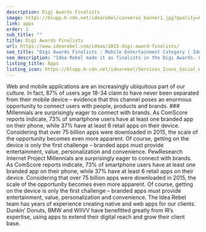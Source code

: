 ```yaml
---
description: Digi Awards Finalists
image: https://blupp.b-cdn.net/idearebel/converse_banner1.jpg?quality=80&width=800
link: apps
order: 1
sub_title: ""
title: Digi Awards Finalists
url: https://www.idearebel.com/ideas/2015-digi-award-finalists/
seo_title: "Digi Awards Finalists : Mobile Entertainment Category | Idea Rebel"
seo_description: "Idea Rebel made it as finalists in the Digi Awards. Our mobile apps for Converse & Infinity were nominated in the category of Mobile Entertainment."
listing_title: Apps
listing_icon: https://blupp.b-cdn.net/idearebel/Services_Icons_Social_Widescreen-1.png
---
```


<Column>
    Web and mobile applications are an increasingly ubiquitous part of our culture. In fact, 87% of users age 18-34 claim to have never been separated from their mobile device – evidence that this channel poses an enormous opportunity to connect users with people, products and brands.
</Column>
<Column2>
    <Column>
        ### Millennials are surprisingly eager to connect with brands. As ComScore reports indicate, 73% of smartphone users have at least one branded app on their phone, while 37% have at least 6 retail apps on their device. Considering that over 75 billion apps were downloaded in 2015, the scale of the opportunity becomes even more apparent. Of course, getting on the device is only the first challenge – branded apps must provide entertainment, value, personalization and convenience.
        <ParagraphGaramond>
            PewResearch Internet Project
        </ParagraphGaramond>
    </Column>
    <Column>
        Millennials are surprisingly eager to connect with brands. As ComScore reports indicate, 73% of smartphone users have at least one branded app on their phone, while 37% have at least 6 retail apps on their device. Considering that over 75 billion apps were downloaded in 2015, the scale of the opportunity becomes even more apparent. Of course, getting on the device is only the first challenge – branded apps must provide entertainment, value, personalization and convenience.
    </Column>
</Column2>
<Column>
    The Idea Rebel team has years of experience creating native and web apps for our clients. Dunkin’ Donuts, BMW and WIIVV have benefitted greatly from IR’s expertise, using apps to extend their digital reach and grow their client base.
</Column>
